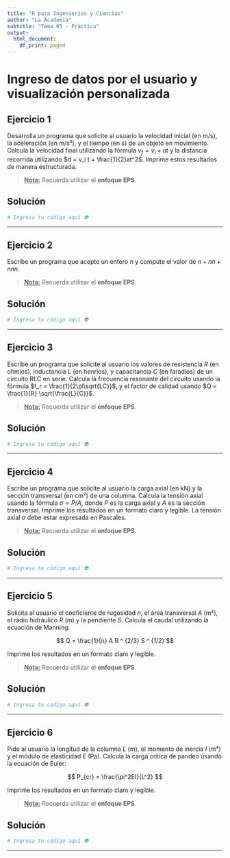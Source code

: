 ```yaml
---
title: "R para Ingenierías y Ciencias"
author: "La Academia"
subtitle: "Tema 05 - Práctica"
output:
  html_document:
    df_print: paged
---
```


# Ingreso de datos por el usuario y visualización personalizada

## Ejercicio 1

Desarrolla un programa que solicite al usuario la velocidad inicial (en m/s), la aceleración (en m/s²), y el tiempo (en s) de un objeto en movimiento. Calcula la velocidad final utilizando la fórmula $v_f = v_i + at$ y la distancia recorrida utilizando $d = v_i t + \frac{1}{2}at^2$. Imprime estos resultados de manera estructurada.

> [**Nota:**]{.underline} Recuerda utilizar el **enfoque EPS**.

## Solución

```r
# Ingresa tu código aquí 👽
```

------------------------------------------------------------------------

## Ejercicio 2

Escribe un programa que acepte un entero $n$ y compute el valor de $n + nn + nnn$.

> [**Nota:**]{.underline} Recuerda utilizar el **enfoque EPS**.

## Solución

```r
# Ingresa tu código aquí 👽
```

------------------------------------------------------------------------

## Ejercicio 3

Escribe un programa que solicite al usuario los valores de resistencia $R$ (en ohmios), inductancia $L$ (en henrios), y capacitancia $C$ (en faradios) de un circuito RLC en serie. Calcula la frecuencia resonante del circuito usando la fórmula $f_r = \frac{1}{2\pi\sqrt{LC}}$, y el factor de calidad usando $Q = \frac{1}{R} \sqrt{\frac{L}{C}}$.

> [**Nota:**]{.underline} Recuerda utilizar el **enfoque EPS**.

## Solución

```r
# Ingresa tu código aquí 👽
```

------------------------------------------------------------------------

## Ejercicio 4

Escribe un programa que solicite al usuario la carga axial (en kN) y la sección transversal (en cm²) de una columna. Calcula la tensión axial usando la fórmula $\sigma = P / A$, donde $P$ es la carga axial y $A$ es la sección transversal. Imprime los resultados en un formato claro y legible. La tensión axial $\sigma$ debe estar expresada en Pascales.

> [**Nota:**]{.underline} Recuerda utilizar el **enfoque EPS**.

## Solución

```r
# Ingresa tu código aquí 👽
```

------------------------------------------------------------------------

## Ejercicio 5

Solicita al usuario el coeficiente de rugosidad $n$, el área transversal $A$ (m²), el radio hidráulico $R$ (m) y la pendiente $S$. Calcula el caudal utilizando la ecuación de Manning:

$$
Q = \frac{1}{n} A R ^ {2/3} S ^ {1/2}
$$

Imprime los resultados en un formato claro y legible.

> [**Nota:**]{.underline} Recuerda utilizar el **enfoque EPS**.

## Solución

```r
# Ingresa tu código aquí 👽
```

------------------------------------------------------------------------

## Ejercicio 6

Pide al usuario la longitud de la columna $L$ (m), el momento de inercia $I$ (m⁴) y el módulo de elasticidad $E$ (Pa). Calcula la carga crítica de pandeo usando la ecuación de Euler:

$$
P_{cr} = \frac{\pi^2EI}{L^2}
$$

Imprime los resultados en un formato claro y legible.

> [**Nota:**]{.underline} Recuerda utilizar el **enfoque EPS**.

## Solución

```r
# Ingresa tu código aquí 👽
```

------------------------------------------------------------------------
